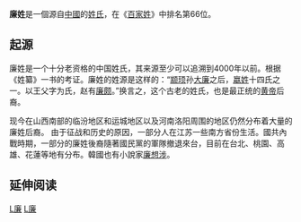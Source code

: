 {{Redirect2|廉|中國古代行政區劃名|廉州}}
{{姓氏
|姓氏=廉
|拼音=Lián
|中国大陆=Lian
|南京官話=liän<sup>2</sup>
|台湾=Lien
|香港=Lim
|澳门=Lim
|新加坡=
|马来西亚=
|越南=Liêm
|韩国=염
|朝鮮=렴
|反切=
|同音字=
|堂号=
|郡望=[[河東郡_(中國)|河东郡]]
}}

'''廉姓'''是一個源自[[中國|中國]]的[[姓氏|姓氏]]，在《[[百家姓|百家姓]]》中排名第66位。

==起源==
廉姓是一个十分老资格的中国姓氏，其来源至少可以追溯到4000年以前。根据《姓纂》一书的考证。廉姓的姓源是这样的：“[[颛顼|颛顼]]孙[[大廉|大廉]]之后，[[嬴姓|嬴姓]]十四氏之一。以王父字为氏，赵有[[廉颇|廉颇]]。”换言之，这个古老的姓氏，也是最正统的[[黄帝|黄帝]]后裔。

现今在山西南部的临汾地区和运城地区以及河南洛阳周围的地区仍然分布着大量的廉姓后裔。 由于征战和历史的原因，一部分人在江苏一些南方省份生活。國共內戰時期，一部分的廉姓後裔隨著國民黨的軍隊撤退來台，目前在台北、桃園、高雄、花蓮等地有分布。韓國也有小說家[[廉想涉|廉想涉]]。

== 延伸阅读 ==
{{Wikisource further reading}}

{{姓氏小作品}}

[[Category:漢姓|L廉]]
[[Category:朝鮮姓氏|L廉]]